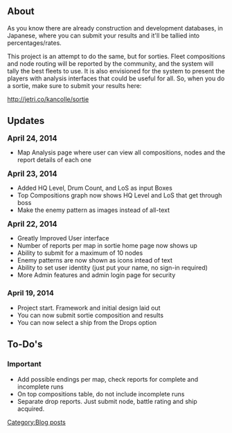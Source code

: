 ==About==
As you know there are already construction and development databases, in Japanese, where you can submit your results and it'll be tallied into percentages/rates.

This project is an attempt to do the same, but for sorties. Fleet compositions and node routing will be reported by the community, and the system will tally the best fleets to use. It is also envisioned for the system to present the players with analysis interfaces that could be useful for all.
So, when you do a sortie, make sure to submit your results here:

http://jetri.co/kancolle/sortie



==Updates==
<span style="font-size:17px;font-weight:bold;">April 24, 2014</span>
*Map Analysis page where user can view all compositions, nodes and the report details of each one
<span style="font-size:17px;font-weight:bold;">April 23, 2014</span>
*Added HQ Level, Drum Count, and LoS as input Boxes
*Top Compositions graph now shows HQ Level and LoS that get through boss
*Make the enemy pattern as images instead of all-text
<span style="font-size:17px;font-weight:bold;">April 22, 2014</span>
*Greatly Improved User interface
*Number of reports per map in sortie home page now shows up
*Ability to submit for a maximum of 10 nodes
*Enemy patterns are now shown as icons intead of text
*Ability to set user identity (just put your name, no sign-in required)
*More Admin features and admin login page for security
===April 19, 2014===
*Project start. Framework and initial design laid out
*You can now submit sortie composition and results
*You can now select a ship from the Drops option


==To-Do's==
===Important===
*Add possible endings per map, check reports for complete and incomplete runs
*On top compositions table, do not include incomplete runs
*Separate drop reports. Just submit node, battle rating and ship acquired.
[[Category:Blog posts]]